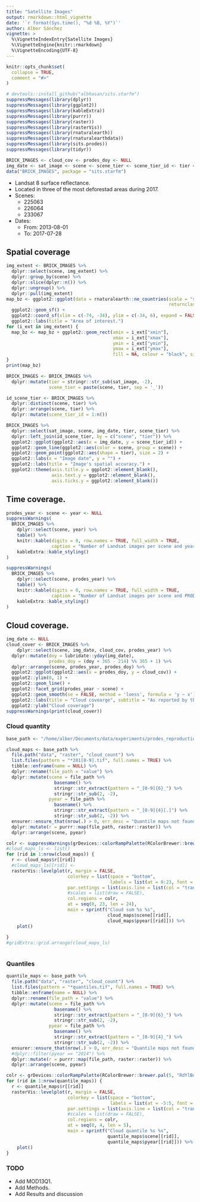 ```yaml
---
title: "Satellite Images"
output: rmarkdown::html_vignette
date: '`r format(Sys.time(), "%d %B, %Y")`'
author: Alber Sánchez
vignette: >
  %\VignetteIndexEntry{Satellite Images}
  %\VignetteEngine{knitr::rmarkdown}
  %\VignetteEncoding{UTF-8}
---
```



```r
knitr::opts_chunk$set(
  collapse = TRUE,
  comment = "#>"
)
```


```r

# devtools::install_github("albhasan/sits.starfm")
suppressMessages(library(dplyr))
suppressMessages(library(ggplot2))
suppressMessages(library(kableExtra))
suppressMessages(library(purrr))
suppressMessages(library(raster))
suppressMessages(library(rasterVis))
suppressMessages(library(rnaturalearth))
suppressMessages(library(rnaturalearthdata))
suppressMessages(library(sits.prodes))
suppressMessages(library(tidyr))

BRICK_IMAGES <- cloud_cov <- prodes_doy <- NULL
img_date <- sat_image <- scene <- scene_tier <- scene_tier_id <- tier <- NULL
data("BRICK_IMAGES", package = "sits.starfm")

```


* Landsat 8 surface reflectance.
* Located in three of the most deforestad areas during 2017.
* Scenes:
  + 225063
  + 226064
  + 233067
* Dates:
  + From: 2013-08-01
  + To:   2017-07-28



## Spatial coverage

```r

img_extent <- BRICK_IMAGES %>% 
  dplyr::select(scene, img_extent) %>% 
  dplyr::group_by(scene) %>% 
  dplyr::slice(dplyr::n()) %>% 
  dplyr::ungroup() %>% 
  dplyr::pull(img_extent)
map_bz <- ggplot2::ggplot(data = rnaturalearth::ne_countries(scale = "small", 
                                                             returnclass = "sf")) +
  ggplot2::geom_sf() +
  ggplot2::coord_sf(xlim = c(-74, -34), ylim = c(-34, 6), expand = FALSE) +
  ggplot2::labs(title = "Area of interest.")
for (i_ext in img_extent) {
  map_bz <- map_bz + ggplot2::geom_rect(xmin = i_ext["xmin"], 
                                        xmax = i_ext["xmax"], 
                                        ymin = i_ext["ymin"], 
                                        ymax = i_ext["ymax"], 
                                        fill = NA, colour = "black", size = 1.0)
}
print(map_bz)

```



```r

BRICK_IMAGES <- BRICK_IMAGES %>% 
  dplyr::mutate(tier = stringr::str_sub(sat_image, -2), 
                scene_tier = paste(scene, tier, sep = '_'))

id_scene_tier <- BRICK_IMAGES %>% 
  dplyr::distinct(scene, tier) %>% 
  dplyr::arrange(scene, tier) %>% 
  dplyr::mutate(scene_tier_id = 1:n())

BRICK_IMAGES %>% 
  dplyr::select(sat_image, scene, img_date, tier, scene_tier) %>% 
  dplyr::left_join(id_scene_tier, by = c("scene", "tier")) %>% 
  ggplot2::ggplot(ggplot2::aes(x = img_date, y = scene_tier_id)) + 
  ggplot2::geom_line(ggplot2::aes(color = scene, group = scene)) +
  ggplot2::geom_point(ggplot2::aes(shape = tier), size = 2) +
  ggplot2::labs(x = "Image date", y = "") +
  ggplot2::labs(title = "Image's spatial accuracy.") +
  ggplot2::theme(axis.title.y = ggplot2::element_blank(),
                 axis.text.y = ggplot2::element_blank(),
                 axis.ticks.y = ggplot2::element_blank())

```



## Time coverage.

```r

prodes_year <- scene <- year <- NULL
suppressWarnings(
  BRICK_IMAGES %>% 
    dplyr::select(scene, year) %>% 
    table() %>% 
    knitr::kable(digits = 0, row.names = TRUE, full_width = TRUE, 
                 caption = "Number of Landsat images per scene and year.") %>% 
    kableExtra::kable_styling()
)  

suppressWarnings(
  BRICK_IMAGES %>% 
    dplyr::select(scene, prodes_year) %>% 
    table() %>% 
    knitr::kable(digits = 0, row.names = TRUE, full_width = TRUE, 
                 caption = "Number of Landsat images per scene and PRODES year.") %>% 
    kableExtra::kable_styling()
)

```

## Cloud coverage.

```r

img_date <- NULL
cloud_cover <- BRICK_IMAGES %>% 
    dplyr::select(scene, img_date, cloud_cov, prodes_year) %>% 
  dplyr::mutate(doy = lubridate::yday(img_date),
                prodes_doy = (doy + 365 - 214) %% 365 + 1) %>% 
  dplyr::arrange(scene, prodes_year, prodes_doy) %>% 
  ggplot2::ggplot(ggplot2::aes(x = prodes_doy, y = cloud_cov)) + 
  ggplot2::ylim(0, 1) +
  ggplot2::geom_line() +
  ggplot2::facet_grid(prodes_year ~ scene) +
  ggplot2::geom_smooth(se = FALSE, method = 'loess', formula = 'y ~ x') + 
  ggplot2::labs(title = "Cloud covearge", subtitle = "As reported by the images' metadata.") +   ggplot2::xlab("PRODES day of the year") + 
  ggplot2::ylab("Cloud coverage")
suppressWarnings(print(cloud_cover))

```



### Cloud quantity

```r
base_path <- "/home/alber/Documents/data/experiments/prodes_reproduction"

cloud_maps <- base_path %>%
  file.path("data", "raster", "cloud_count") %>% 
  list.files(pattern = "*201[0-9].tif", full.names = TRUE) %>%
  tibble::enframe(name = NULL) %>%
  dplyr::rename(file_path = "value") %>%
  dplyr::mutate(scene = file_path %>%
                  basename() %>%
                  stringr::str_extract(pattern = "_[0-9]{6}_") %>%
                  stringr::str_sub(2, -2),
                pyear = file_path %>%
                  basename() %>%
                  stringr::str_extract(pattern = "_[0-9]{4}[.]") %>%
                  stringr::str_sub(2, -2)) %>%
  ensurer::ensure_that(nrow(.) > 0, err_desc = "Quantile maps not found.") %>% 
  dplyr::mutate(r = purrr::map(file_path, raster::raster)) %>% 
  dplyr::arrange(scene, pyear)

colr <- suppressWarnings(grDevices::colorRampPalette(RColorBrewer::brewer.pal(24, "RdYlBu")))
#cloud_maps_ls <- list()
for (rid in 1:nrow(cloud_maps)) {
  r <- cloud_maps$r[[rid]]
  #cloud_maps_ls[[rid]] <- 
  rasterVis::levelplot(r, margin = FALSE,
                       colorkey = list(space = "bottom",
                                       labels = list(at = 0:23, font = 4)), 
                       par.settings = list(axis.line = list(col = "transparent")),
                       #scales = list(draw = FALSE),
                       col.regions = colr,
                       at = seq(0, 23, len = 24),
                       main = sprintf("Cloud sum %s %s", 
                                      cloud_maps$scene[[rid]], 
                                      cloud_maps$pyear[[rid]])) %>% 
    plot()
    
}
#gridExtra::grid.arrange(cloud_maps_ls)
  
```

### Quantiles

```r

quantile_maps <- base_path %>%
  file.path("data", "raster", "cloud_count") %>%
  list.files(pattern = "*quantiles.tif", full.names = TRUE) %>%
  tibble::enframe(name = NULL) %>%
  dplyr::rename(file_path = "value") %>%
  dplyr::mutate(scene = file_path %>%
                  basename() %>%
                  stringr::str_extract(pattern = "_[0-9]{6}_") %>%
                  stringr::str_sub(2, -2),
                pyear = file_path %>%
                  basename() %>%
                  stringr::str_extract(pattern = "_[0-9]{4}_") %>%
                  stringr::str_sub(2, -2)) %>%
  ensurer::ensure_that(nrow(.) > 0, err_desc = "Quantile maps not found.") %>% 
  #dplyr::filter(pyear == "2014") %>% 
  dplyr::mutate(r = purrr::map(file_path, raster::raster)) %>% 
  dplyr::arrange(scene, pyear)

colr <- grDevices::colorRampPalette(RColorBrewer::brewer.pal(5, "RdYlBu"))
for (rid in 1:nrow(quantile_maps)) {
  r <- quantile_maps$r[[rid]]
  rasterVis::levelplot(r, margin = FALSE,
                       colorkey = list(space = "bottom",
                                       labels = list(at = -5:5, font = 4)), 
                       par.settings = list(axis.line = list(col = "transparent")),
                       #scales = list(draw = FALSE),
                       col.regions = colr,
                       at = seq(0, 4, len = 5), 
                       main = sprintf("Cloud quantile %s %s", 
                                      quantile_maps$scene[[rid]], 
                                      quantile_maps$pyear[[rid]])) %>% 
    plot()
}

```





### TODO

* Add MOD13Q1.
* Add Methods.
* Add Results and discussion
